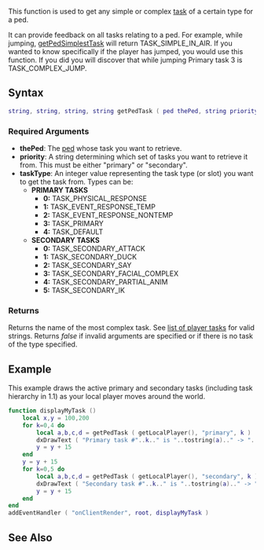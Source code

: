{{Client function}}

This function is used to get any simple or complex [[/task.md|task]] of a certain type for a ped.

It can provide feedback on all tasks relating to a ped. For example, while jumping, [[/getPedSimplestTask.md|getPedSimplestTask]] will return TASK_SIMPLE_IN_AIR. If you wanted to know specifically if the player has jumped, you would use this function. If you did you will discover that while jumping Primary task 3 is TASK_COMPLEX_JUMP.

==Syntax==
<syntaxhighlight lang="lua">
string, string, string, string getPedTask ( ped thePed, string priority, int taskType )
</syntaxhighlight>
{{OOP||[[/ped.md|ped]]:getTask}}
===Required Arguments===
*'''thePed''': The [[/ped.md|ped]] whose task you want to retrieve.
*'''priority''': A string determining which set of tasks you want to retrieve it from. This must be either "primary" or "secondary".
*'''taskType''': An integer value representing the task type (or slot) you want to get the task from. Types can be:
**'''PRIMARY TASKS'''
***'''0:''' TASK_PHYSICAL_RESPONSE
***'''1:''' TASK_EVENT_RESPONSE_TEMP
***'''2:''' TASK_EVENT_RESPONSE_NONTEMP
***'''3:''' TASK_PRIMARY
***'''4:''' TASK_DEFAULT
**'''SECONDARY TASKS'''
***'''0:''' TASK_SECONDARY_ATTACK
***'''1:''' TASK_SECONDARY_DUCK
***'''2:''' TASK_SECONDARY_SAY
***'''3:''' TASK_SECONDARY_FACIAL_COMPLEX
***'''4:''' TASK_SECONDARY_PARTIAL_ANIM
***'''5:''' TASK_SECONDARY_IK

===Returns===
Returns the name of the most complex task. See [[/list of player tasks.md|list of player tasks]] for valid strings. Returns ''false'' if invalid arguments are specified or if there is no task of the type specified.
<br>
{{New feature|3.0110|1.1|
Returns between 1 and 4 strings. The first string contains the name of the most complex task, with simpler sub-tasks being named in the following strings. See [[/list of player tasks.md|list of player tasks]] for valid strings. Returns ''false'' if invalid arguments are specified or if there is no task of the type specified.
}}

==Example==
This example draws the active primary and secondary tasks (including task hierarchy in 1.1) as your local player moves around the world.
<syntaxhighlight lang="lua">
function displayMyTask ()
    local x,y = 100,200
    for k=0,4 do
        local a,b,c,d = getPedTask ( getLocalPlayer(), "primary", k )
        dxDrawText ( "Primary task #"..k.." is "..tostring(a).." -> "..tostring(b).." -> "..tostring(c).." -> "..tostring(d).." -> ", x, y )
        y = y + 15
    end
    y = y + 15
    for k=0,5 do
        local a,b,c,d = getPedTask ( getLocalPlayer(), "secondary", k )
        dxDrawText ( "Secondary task #"..k.." is "..tostring(a).." -> "..tostring(b).." -> "..tostring(c).." -> "..tostring(d).." -> ", x, y )    
        y = y + 15
    end
end    
addEventHandler ( "onClientRender", root, displayMyTask )
</syntaxhighlight>

==See Also==
{{Client_ped_functions}}